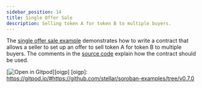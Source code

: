 ```yaml
---
sidebar_position: 14
title: Single Offer Sale
description: Selling token A for token B to multiple buyers.
---
```


The [single offer sale example] demonstrates how to write a contract that allows
a seller to set up an offer to sell token A for token B to multiple buyers. The
comments in the [source code] explain how the contract should be used.

[![Open in Gitpod](https://gitpod.io/button/open-in-gitpod.svg)][oigp]
[oigp]: https://gitpod.io/#https://github.com/stellar/soroban-examples/tree/v0.7.0

[single offer sale example]: https://github.com/stellar/soroban-examples/tree/v0.7.0/single_offer
[source code]: https://github.com/stellar/soroban-examples/blob/v0.7.0/single_offer/src/lib.rs
